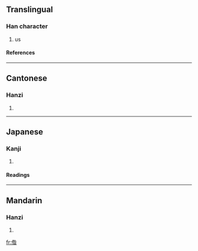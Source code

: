 ==Translingual==
===Han character===
{{Han char|rn=9|rad=人|as=09|sn=11|four=2826<sub>4</sub>|canj=人竹人日 (OHOA), 人竹卜日 (OHYA)}}
# us
====References====
{{Han ref|kx=0112.071|dkj=00923|hdz=10194.040|uh=507A|ud=20602|bh=B0AF|bd=45231}}
----
==Cantonese==
===Hanzi===
{{yue-hanzi|jyut=|y=ja1}}
# {{defn|Cantonese}}
----
==Japanese==
===Kanji===
{{ja-kanji|grade=|rs=人09}}
# {{defn|Japanese}}
====Readings====
{{ja-readings|on=[[さん]] (san)|kun=}}
----
==Mandarin==
===Hanzi===
{{cmn-hanzi|pin=[[zá]] ([[za2]])|wg=tsa<sup>2</sup>}}
# {{defn|Mandarin}}

[[fr:偺]]